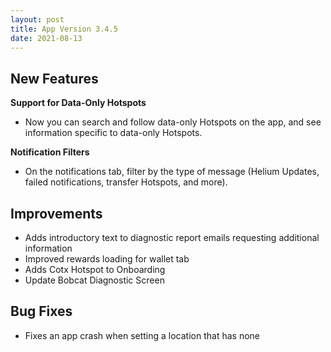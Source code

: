 ```yaml
---
layout: post
title: App Version 3.4.5
date: 2021-08-13
---
```


## New Features

**Support for Data-Only Hotspots**

- Now you can search and follow data-only Hotspots on the app, and see information specific to
  data-only Hotspots.

**Notification Filters**

- On the notifications tab, filter by the type of message (Helium Updates, failed notifications,
  transfer Hotspots, and more).

## Improvements

- Adds introductory text to diagnostic report emails requesting additional information
- Improved rewards loading for wallet tab
- Adds Cotx Hotspot to Onboarding
- Update Bobcat Diagnostic Screen

## Bug Fixes

- Fixes an app crash when setting a location that has none
